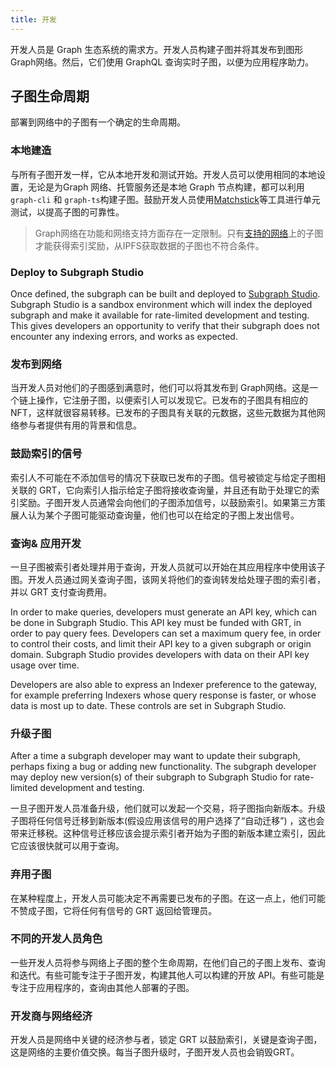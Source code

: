 ```yaml
---
title: 开发
---
```


开发人员是 Graph 生态系统的需求方。开发人员构建子图并将其发布到图形Graph网络。然后，它们使用 GraphQL 查询实时子图，以便为应用程序助力。

## 子图生命周期

部署到网络中的子图有一个确定的生命周期。

### 本地建造

与所有子图开发一样，它从本地开发和测试开始。开发人员可以使用相同的本地设置，无论是为Graph 网络、托管服务还是本地 Graph 节点构建，都可以利用`graph-cli` 和 `graph-ts`构建子图。鼓励开发人员使用[Matchstick](https://github.com/LimeChain/matchstick)等工具进行单元测试，以提高子图的可靠性。

> Graph网络在功能和网络支持方面存在一定限制。只有[支持的网络](/developing/supported-networks)上的子图才能获得索引奖励，从IPFS获取数据的子图也不符合条件。

### Deploy to Subgraph Studio

Once defined, the subgraph can be built and deployed to [Subgraph Studio](/deploying/subgraph-studio-faqs/). Subgraph Studio is a sandbox environment which will index the deployed subgraph and make it available for rate-limited development and testing. This gives developers an opportunity to verify that their subgraph does not encounter any indexing errors, and works as expected.

### 发布到网络

当开发人员对他们的子图感到满意时，他们可以将其发布到 Graph网络。这是一个链上操作，它注册子图，以便索引人可以发现它。已发布的子图具有相应的 NFT，这样就很容易转移。已发布的子图具有关联的元数据，这些元数据为其他网络参与者提供有用的背景和信息。

### 鼓励索引的信号

索引人不可能在不添加信号的情况下获取已发布的子图。信号被锁定与给定子图相关联的 GRT，它向索引人指示给定子图将接收查询量，并且还有助于处理它的索引奖励。子图开发人员通常会向他们的子图添加信号，以鼓励索引。如果第三方策展人认为某个子图可能驱动查询量，他们也可以在给定的子图上发出信号。

### 查询& 应用开发

一旦子图被索引者处理并用于查询，开发人员就可以开始在其应用程序中使用该子图。开发人员通过网关查询子图，该网关将他们的查询转发给处理子图的索引者，并以 GRT 支付查询费用。

In order to make queries, developers must generate an API key, which can be done in Subgraph Studio. This API key must be funded with GRT, in order to pay query fees. Developers can set a maximum query fee, in order to control their costs, and limit their API key to a given subgraph or origin domain. Subgraph Studio provides developers with data on their API key usage over time.

Developers are also able to express an Indexer preference to the gateway, for example preferring Indexers whose query response is faster, or whose data is most up to date. These controls are set in Subgraph Studio.

### 升级子图

After a time a subgraph developer may want to update their subgraph, perhaps fixing a bug or adding new functionality. The subgraph developer may deploy new version(s) of their subgraph to Subgraph Studio for rate-limited development and testing.

一旦子图开发人员准备升级，他们就可以发起一个交易，将子图指向新版本。升级子图将任何信号迁移到新版本(假设应用该信号的用户选择了“自动迁移”) ，这也会带来迁移税。这种信号迁移应该会提示索引者开始为子图的新版本建立索引，因此它应该很快就可以用于查询。

### 弃用子图

在某种程度上，开发人员可能决定不再需要已发布的子图。在这一点上，他们可能不赞成子图，它将任何有信号的 GRT 返回给管理员。

### 不同的开发人员角色

一些开发人员将参与网络上子图的整个生命周期，在他们自己的子图上发布、查询和迭代。有些可能专注于子图开发，构建其他人可以构建的开放 API。有些可能是专注于应用程序的，查询由其他人部署的子图。

### 开发商与网络经济

开发人员是网络中关键的经济参与者，锁定 GRT 以鼓励索引，关键是查询子图，这是网络的主要价值交换。每当子图升级时，子图开发人员也会销毁GRT。
